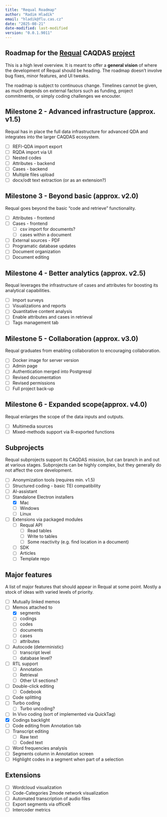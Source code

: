 ```yaml
---
title: "Requal Roadmap"
author: "Radim Hladík"
email: "hladik@flu.cas.cz"
date: "2025-08-21"
date-modified: last-modified
version: "0.0.1.9011"
---
```


## Roadmap for the [Requal](https://requal.app) CAQDAS [project](github.com/RE-QDA/requal)

This is a high level overview. It is meant to offer a **general vision** of where the development of Requal should be heading. The roadmap doesn't involve bug fixes, minor features, and UI tweaks.

The roadmap is subject to continuous change. Timelines cannot be given, as much depends on external factors such as funding, project commitments, or simply coding challenges we encouter. 

## Milestone 2 - Advanced infrastructure (approx. v1.5)

Requal has in place the full data infrastructure for advanced QDA and integrates into the larger CAQDAS ecosystem.

- [ ] REFI-QDA import export
- [ ] RQDA import via UI
- [ ] Nested codes
- [ ] Attributes - backend
- [ ] Cases - backend
- [ ] Multiple files upload
- [ ] docx/odt text extraction (or as an extension?)

## Milestone 3 - Beyond basic (approx. v2.0)

Requal goes beyond the basic "code and retrieve" functionality.

- [ ] Attributes - frontend
- [ ] Cases - frontend
  - [ ] csv import for documents?
  - [ ] cases within a document
- [ ] External sources - PDF
- [ ] Programatic database updates
- [ ] Document organization
- [ ] Document editing

## Milestone 4 - Better analytics (approx. v2.5) 

Requal leverages the infrastructure of cases and attributes for boosting its analytical capabilities.

- [ ] Import surveys
- [ ] Visualizations and reports
- [ ] Quantitative content analysis
- [ ] Enable attributes and cases in retrieval
- [ ] Tags management tab

## Milestone 5 - Collaboration (approx. v3.0) 

Requal graduates from enabling collaboration to encouraging collaboration.

- [ ] Docker image for server version
- [ ] Admin page
- [ ] Authentication merged into Postgresql
- [ ] Revised documentation
- [ ] Revised permissions
- [ ] Full project back-up

## Milestone 6 - Expanded scope(approx. v4.0) 

Requal enlarges the scope of the data inputs and outputs.

- [ ] Multimedia sources 
- [ ] Mixed-methods support via R-exported functions

## Subprojects

::: {.callout-note}
Requal subprojects support its CAQDAS mission, but can branch in and out at various stages. Subprojects can be highly complex, but they generally do not affect the core development.
:::

- [ ] Anonymization tools (requires min. v1.5)
- [ ] Structured coding - basic TEI compatibility
- [ ] AI-assistant
- [ ] Standalone Electron installers
  - [X] Mac
  - [ ] Windows
  - [ ] Linux
- [ ] Extensions via packaged modules
  - [ ] Requal API
    - [ ] Read tables
    - [ ] Write to tables
    - [ ] Some reactivity (e.g. find location in a document)
  - [ ] SDK 
   - [ ] Articles
   - [ ] Template repo

## Major features

A list of major features that should appear in Requal at some point. Mostly a stock of ideas with varied levels of priority.

- [ ] Mutually linked memos
- [ ] Memos attached to
  - [X] segments
  - [ ] codings
  - [ ] codes
  - [ ] documents
  - [ ] cases
  - [ ] attributes
- [ ] Autocode (deterministic)
  - [ ] transcript level
  - [ ] database level?
- [ ] RTL support
  - [ ] Annotation
  - [ ] Retrieval
  - [ ] Other UI sections?
- [ ] Double-click editing
  - [ ] Codebook
- [ ] Code splitting
- [ ] Turbo coding
  - [ ] Turbo uncoding?
- [ ] In Vivo coding (sort of implemented via QuickTag)
- [X] Codings backlight
- [ ] Code editing from Annotation tab
- [ ] Transcript editing
  - [ ] Raw text
  - [ ] Coded text
- [ ] Word frequencies analysis
- [ ] Segments column in Annotation screen
- [ ] Highlight codes in a segment when part of a selection

## Extensions

- [ ] Wordcloud visualization
- [ ] Code-Categories 2mode network visualization
- [ ] Automated transcription of audio files
- [ ] Export segments via officeR
- [ ] Intercoder metrics